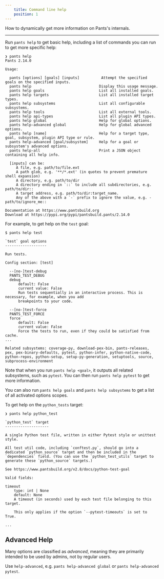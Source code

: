```yaml
---
    title: Command line help
    position: 1
---
```


How to dynamically get more information on Pants's internals.

---

Run `pants help` to get basic help, including a list of commands you can run to get more specific help:

```text title="Shell"
❯ pants help
Pants 2.14.0

Usage:

  pants [options] [goals] [inputs]          Attempt the specified goals on the specified inputs.
  pants help                               Display this usage message.
  pants help goals                         List all installed goals.
  pants help targets                       List all installed target types.
  pants help subsystems                    List all configurable subsystems.
  pants help tools                         List all external tools.
  pants help api-types                     List all plugin API types.
  pants help global                        Help for global options.
  pants help-advanced global               Help for global advanced options.
  pants help [name]                        Help for a target type, goal, subsystem, plugin API type or rule.
  pants help-advanced [goal/subsystem]     Help for a goal or subsystem's advanced options.
  pants help-all                           Print a JSON object containing all help info.

  [inputs] can be:
     A file, e.g. path/to/file.ext
     A path glob, e.g. '**/*.ext' (in quotes to prevent premature shell expansion)
     A directory, e.g. path/to/dir
     A directory ending in `::` to include all subdirectories, e.g. path/to/dir::
     A target address, e.g. path/to/dir:target_name.
     Any of the above with a `-` prefix to ignore the value, e.g. -path/to/ignore_me::

Documentation at https://www.pantsbuild.org
Download at https://pypi.org/pypi/pantsbuild.pants/2.14.0
```

For example, to get help on the `test` goal:

```text title="Shell"
$ pants help test

`test` goal options
-------------------

Run tests.

Config section: [test]

  --[no-]test-debug
  PANTS_TEST_DEBUG
  debug
      default: False
      current value: False
      Run tests sequentially in an interactive process. This is necessary, for example, when you add
      breakpoints to your code.

  --[no-]test-force
  PANTS_TEST_FORCE
  force
      default: False
      current value: False
      Force the tests to run, even if they could be satisfied from cache.
...

Related subsystems: coverage-py, download-pex-bin, pants-releases, pex, pex-binary-defaults, pytest, python-infer, python-native-code, python-repos, python-setup, setup-py-generation, setuptools, source, subprocess-environment
```

Note that when you run `pants help <goal>`, it outputs all related subsystems, such as `pytest`. You can then run `pants help pytest` to get more information.

You can also run `pants help goals` and `pants help subsystems` to get a list of all activated options scopes.

To get help on the `python_tests` target:

```text title="Shell"
❯ pants help python_test

`python_test` target
--------------------

A single Python test file, written in either Pytest style or unittest style.

All test util code, including `conftest.py`, should go into a dedicated `python_source` target and then be included in the
`dependencies` field. (You can use the `python_test_utils` target to generate these `python_source` targets.)

See https://www.pantsbuild.org/v2.8/docs/python-test-goal

Valid fields:

timeout
    type: int | None
    default: None
    A timeout (in seconds) used by each test file belonging to this target.

    This only applies if the option `--pytest-timeouts` is set to True.

...
```

Advanced Help
-------------

Many options are classified as _advanced_, meaning they are primarily intended to be used by admins, not by regular users.  

Use `help-advanced`, e.g. `pants help-advanced global` or `pants help-advanced pytest`.